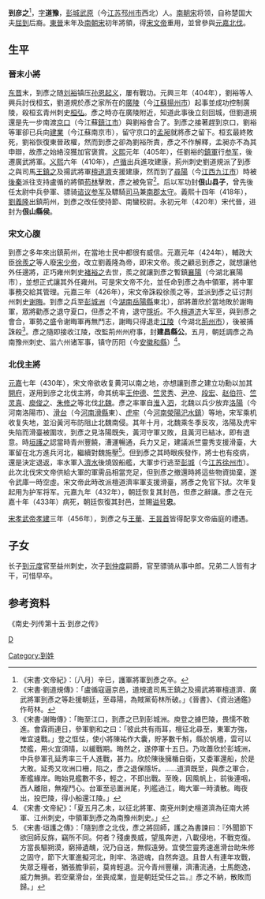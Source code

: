 
'''到彦之'''{{BD|4世紀||433年|11月13日|}}<ref>《宋書·文帝紀》：〔八月〕辛巳，護軍將軍到彥之卒。</ref>，[[表字|字]]'''道豫'''，[[彭城|彭城]][[武原|武原]]（今[[江苏|江苏]][[邳州市|邳州市]]西北）人。[[南朝宋|南朝宋]]将领，自称楚国大夫[[屈到|屈到]]后裔。[[東晉|東晉]]末年及[[南朝宋|南朝宋]]初年將領，得[[宋文帝|宋文帝]]重用，並曾參與[[元嘉北伐|元嘉北伐]]。

== 生平 ==
=== 晉末小將 ===
[[东晋|东晋]]末，到彥之随[[刘裕|刘裕]]镇压[[孫恩盧循之亂#孫恩之亂|孙恩起义]]，屢有戰功。元興三年（404年），劉裕等人興兵討伐桓玄，劉道規於彥之家所在的[[廣陵|廣陵]]（今[[江蘇|江蘇]][[揚州市|揚州市]]）起事並成功控制廣陵，殺桓玄青州刺史[[桓弘|桓弘]]。彥之時亦在廣陵附近，知道此事後立刻回城，但劉道規還是先一步南渡[[京口|京口]]（今江蘇[[鎮江市|鎮江市]]）與劉裕會合了。到彥之接著趕到京口，劉裕等軍卻已兵向[[建業|建業]]（今江蘇南京市），留守京口的[[孟昶_(東晉)|孟昶]]就將彥之留下。桓玄最終敗死，劉裕恢復東晉政權，然而到彥之卻為劉裕所責，彥之不作解釋，孟昶亦不為其申辯，故彥之始絡沒獲加官褒賞。[[义熙_(东晋)|义熙]]元年（405年），任劉裕的[[镇军將軍|鎮軍]]行[[参军|参军]]，後遷廣武將軍。[[义熙_(东晋)|义熙]]六年（410年），[[卢循|卢循]]出兵進攻建康，荊州刺史劉道規派了到彥之與司馬[[王鎮之|王鎮之]]及揚武將軍[[檀道濟|檀道濟]]支援建康，然而到了[[尋陽|尋陽]]（今[[江西|江西]][[九江市|九江市]]）時被[[後秦|後秦]]派往支持盧循的將領[[苟林|苟林]]擊敗，彥之被免官<ref>《宋書·劉道規傳》：「盧循寇逼京邑，道規遣司馬王鎮之及揚武將軍檀道濟、廣武將軍到彥之等赴援朝廷，至尋陽，為賊黨荀林所破。」《晉書》、《資治通鑑》作苟林。</ref>。后以军功封'''佷山县子'''，曾先後任太尉中兵參軍、骠骑[[谘议参军|谘议参军]]及驃騎[[司马|司马]]兼[[南郡|南郡]][[太守|太守]]。義熙十四年（418年），[[劉義隆|劉義隆]]出鎮荊州，到彥之改任使持節、南蠻校尉。永初元年（420年）宋代晉，进封为'''佷山縣侯'''。

=== 宋文心腹 ===
到彥之多年來出鎮荊州，在當地士民中都很有威信。元嘉元年（424年），輔政大臣[[徐羨之|徐羨之]]等人廢[[宋少帝|宋少帝]]，改立劉義隆為帝，即宋文帝。羨之顧忌到彥之，就想讓他外任邊將，正巧雍州刺史[[褚裕之|褚裕之]]去世，羨之就讓到彥之暫鎮[[襄陽|襄陽]]（今湖北襄陽市），並想正式讓其外任雍州。可是宋文帝不允，並任命到彥之為中領軍，將中軍事務交給其管理。元嘉三年（426年），宋文帝誅殺徐羨之等，並派到彥之征讨荆州刺史[[谢晦|谢晦]]。到彥之兵至[[彭城洲|彭城洲]]（今[[湖南|湖南]][[岳陽縣|岳陽縣]]東北），部將蕭欣於當地敗於謝晦軍，眾將勸彥之退守夏口，但彥之不肯，退守[[隱圻|隱圻]]。不久[[檀道济|檀道济]]大军至，與到彥之會合，軍勢之盛令谢晦軍再無鬥志，謝晦只得退走[[江陵|江陵]]（今湖北[[荊州市|荊州市]]），後被捕誅殺<ref>《宋書·謝晦傳》：「晦至江口，到彥之已到彭城洲。庾登之據巴陵，畏懦不敢進。會霖雨連日，參軍劉和之曰：「彼此共有雨耳，檀征北尋至，東軍方強，唯宜速戰。」登之恇怯，使小將陳祐作大囊，貯茅數千斛，縣於帆檣，雲可以焚艦，用火宜須晴，以緩戰期。晦然之，遂停軍十五日。乃攻蕭欣於彭城洲，中兵參軍孔延秀率三千人進戰，甚力。欣於陳後擁楯自衛，又委軍還船，於是大敗。延秀又攻洲口柵，陷之，彥之退保隱圻。……道濟既至，與彥之軍合，牽艦緣岸。晦始見艦數不多，輕之，不即出戰。至晚，因風帆上，前後連咽，西人離阻，無複鬥心。台軍至忌置洲尾，列艦過江，晦大軍一時潰散。晦夜出，投巴陵，得小船還江陵。」</ref>。彥之隨即接收江陵，改監荊州州府事，封'''建昌縣公'''。五月，朝廷調彥之為南豫州刺史、监六州诸军事，镇守历阳（今[[安徽|安徽]][[和縣|和縣]]）<ref>《宋書·文帝紀》：「夏五月乙未，以征北將軍、南兗州刺史檀道濟為征南大將軍、江州刺史，中領軍到彥之為南豫州刺史。」</ref>。

=== 北伐主將 ===
[[元嘉_(刘宋)|元嘉]]七年（430年），宋文帝欲收复黄河以南之地，亦想讓到彥之建立功勳以加其[[開府|開府]]，遂用到彦之北伐主將，命其统率[[王仲德|王仲德]]、[[竺灵秀|竺灵秀]]、[[尹冲|尹冲]]、[[段宏|段宏]]、[[赵伯符|赵伯符]]、[[竺灵真|竺灵真]]、[[庾俊之|庾俊之]]、[[朱修之|朱修之]]等北伐[[北魏|北魏]]。彥之率軍自[[淮|淮]]入[[泗|泗]]，北魏以兵少放弃[[洛陽|洛陽]]（今河南洛陽市）、[[滑台|滑台]]（今[[河南|河南]][[滑縣|滑縣]]東）、[[虎牢|虎牢]]（今[[河南|河南]][[滎陽|滎陽]][[汜水鎮|汜水鎮]]）等地，宋军乘机收复失地，並沿黃河布防阻止北魏南侵。其年十月，北魏乘冬季反攻，洛陽及虎牢失陷而滑臺被圍攻，到彥之見洛陽既失，黃河守軍又敗，且黃河已結冰，即有退意。時[[垣護之|垣護之]]認當時青州豐饒，漕運暢通，兵力又足，建議派竺靈秀支援滑臺，大軍留在北方進兵河北，繼續對魏施壓<ref>《宋書·垣護之傳》：「隨到彥之北伐，彥之將回師，護之為書諫曰：『外聞節下欲回師反旆，竊所不同。何者？殘虜畏威，望風奔迸，八載侵地，不戰克復。方當長驅朔漠，窮掃遺醜，況乃自送，無假遠勞。宜使竺靈秀速進滑台助朱修之固守，節下大軍進擬河北，則牢、洛遊魂，自然奔退。且昔人有連年攻戰，失眾乏糧者，猶張膽爭前，莫肯輕退。況今青州豐穰，濟漕流通，士馬飽逸，威力無損。若空棄滑台，坐喪成業，豈是朝廷受任之旨。』彥之不納，散敗而歸。」</ref>。但到彥之其時眼疾發作，將士也有疫病，還是決定退返，率水軍入[[濟水|濟水]]後燒毀船艦，大軍步行逃至[[彭城|彭城]]（今[[江苏|江苏]][[徐州市|徐州市]]）。此次北伐宋文帝供給大軍的軍需品相當充足，但到彥之撤還時將這些物資拋棄，遂令武庫一時空虛。宋文帝此時改派檀道濟率軍支援滑臺，將彥之免官下狱。次年复起用为护军将军。元嘉九年（432年），朝廷恢复其封邑，但彥之辭讓。彥之在元嘉十年（433年）病死，朝廷恢復其封邑，並賜[[谥号|谥号]]'''忠'''。

[[宋孝武帝|宋孝武帝]][[孝建|孝建]]三年（456年），到彥之与[[王华_(劉宋)|王華]]、[[王昙首|王昙首]]皆得配享文帝庙庭的禮遇。

== 子女 ==
长子[[到元度|到元度]]官至益州刺史，次子[[到仲度|到仲度]]嗣爵，官至骠骑从事中郎。兄弟二人皆有才干，可惜早卒。

<center>{{chart/start}}
{{chart| | | | | | | | | Yz | Yz=[[到彥之|到彥之]]}}
{{chart| | | | | |,|-|-|-|(|}}
{{chart| | | | | Yd | | Zd | Yd=到元度|Zd=到仲度}}
{{chart| |,|-|-|-|v|-|-|-|+|-|-|-|.|}}
{{chart| Hu | | Be | | Ta | | Du | Hu=[[到撝|到撝]]|Be=[[到賁|到賁]]|Ta=[[到坦|到坦]]|Du=到遁}}
{{chart| |!| | | |,|-|-|-|+|-|-|-|.|}}
{{chart| Ha | | Zh | | Ga | | Qi | Ha=[[到沆|到沆]]|Zh=到沼|Ga=[[到溉|到溉]]|Qi=[[到洽|到洽]]}}
{{chart| | | | | | | | | |!| | | |)|-|-|-|.|}}
{{chart| | | | | | | | | Ji | | Bh | | Zj | Ji=[[到鏡|到鏡]]|Bh=到伯淮|Zj=[[到仲舉|到仲舉]]}}
{{chart| | | | | | | | | |!| | | | | | | |!|}}
{{chart| | | | | | | | | Ji | | | | | | Yu | Ji=到藎|Yu=[[到郁|到郁]]}}
{{chart/end}}</center>

==参考资料==
《南史·列传第十五·到彦之传》
{{reflist}}

[[分类:南北朝军事人物|D]]
[[Category:到姓|Category:到姓]]